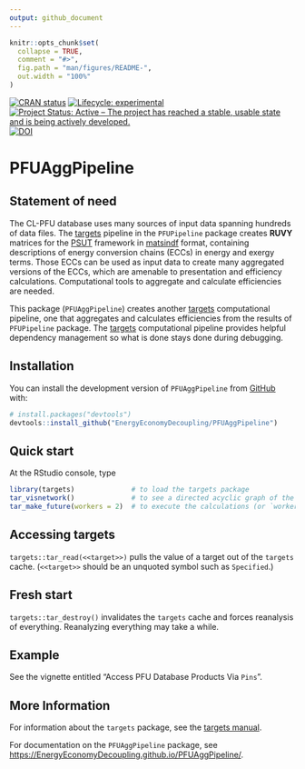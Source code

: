```yaml
---
output: github_document
---
```


<!-- README.md is generated from README.Rmd. Please edit Readme.Rmd -->

```r
knitr::opts_chunk$set(
  collapse = TRUE,
  comment = "#>",
  fig.path = "man/figures/README-",
  out.width = "100%"
)
```


<!-- README.md is generated from README.Rmd. Please edit README.Rmd. -->

<!-- badges: start -->
[![CRAN status](https://www.r-pkg.org/badges/version/PFUAggDatabase)](https://cran.r-project.org/package=PFUAggDatabase)
[![Lifecycle: experimental](https://img.shields.io/badge/lifecycle-experimental-orange.svg)](https://lifecycle.r-lib.org/articles/stages.html#experimental)
[![Project Status: Active – The project has reached a stable, usable state and is being actively developed.](https://www.repostatus.org/badges/latest/active.svg)](https://www.repostatus.org/#active)
[![DOI](https://zenodo.org/badge/DOI/10.5281/zenodo.6409759.svg)](https://doi.org/10.5281/zenodo.6409759)
<!-- badges: end -->

# PFUAggPipeline


## Statement of need

The CL-PFU database uses many sources of input data
spanning hundreds of data files. 
The [targets](https://docs.ropensci.org/targets/) pipeline
in the `PFUPipeline` package creates 
**RUVY** matrices for the
[PSUT](https://www.sciencedirect.com/science/article/pii/S0306261918308298?via%3Dihub)
framework
in [matsindf](https://MatthewHeun.github.io/matsindf/) format, 
containing descriptions of energy conversion chains (ECCs)
in energy and exergy terms.
Those ECCs can be used as input data
to create many aggregated versions of the ECCs,
which are amenable to presentation and efficiency calculations.
Computational tools to aggregate and calculate efficiencies
are needed.

This package (`PFUAggPipeline`) creates another 
[targets](https://docs.ropensci.org/targets/) computational pipeline, 
one that aggregates and calculates efficiencies
from the results of `PFUPipeline` package.
The [targets](https://docs.ropensci.org/targets/) computational pipeline
provides helpful dependency management
so what is done stays done
during debugging.


## Installation

You can install the development version of `PFUAggPipeline` from [GitHub](https://github.com/) with:

``` r
# install.packages("devtools")
devtools::install_github("EnergyEconomyDecoupling/PFUAggPipeline")
```


## Quick start

At the RStudio console, type

``` r
library(targets)              # to load the targets package   
tar_visnetwork()              # to see a directed acyclic graph of the calculations that will take place   
tar_make_future(workers = 2)  # to execute the calculations (or `workers = 8`, if you have enough cores)
```


## Accessing targets

`targets::tar_read(<<target>>)` pulls the value of a target out of the `targets` cache. 
(`<<target>>` should be an unquoted symbol such as `Specified`.)


## Fresh start

`targets::tar_destroy()` invalidates the `targets` cache and forces reanalysis of everything.
Reanalyzing everything may take a while.


## Example

See the vignette entitled "Access PFU Database Products Via `Pins`".


## More Information

For information about the `targets` package, 
see the [targets manual](https://books.ropensci.org/targets/).

For documentation on the `PFUAggPipeline` package, 
see <https://EnergyEconomyDecoupling.github.io/PFUAggPipeline/>.




